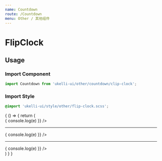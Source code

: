 ```yaml
---
name: Countdown
route: /Countdown
menu: Other / 其他组件
---
```




# FlipClock

## Usage

### Import Component

```js
import Countdown from 'ukelli-ui/other/countdown/clip-clock';
```

### Import Style

```scss
@import 'ukelli-ui/style/other/flip-clock.scss';
```

<Playground className="bg_default">
  {
    () => {
      return (
        <div>
          <FlipClock
            start={66}
            height={40}
            width={60}
            onTimeout={e => {
              console.log(e)
            }} />
          <hr />
          <FlipClock
            start={66}
            needProgress
            onTimeout={e => {
              console.log(e)
            }} />
          <hr />
          <FlipClock
            start={66}
            flipItemStyle={{
              backgroundColor: '#f7f7f7',
              color: '#555'
            }}
            needProgress
            onTimeout={e => {
              console.log(e)
            }} />
        </div>
      )
    }
  }
</Playground>

<PropsTable of={FlipClock} />
